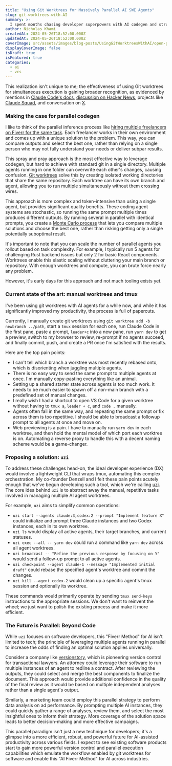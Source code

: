 ```yaml
---
title: "Using Git Worktrees for Massively Parallel AI SWE Agents"
slug: git-worktrees-with-AI
summary: >-
  I spent months chasing developer superpowers with AI codegen and struggled to feel any productivity gain, then immediately found it when I started using git worktrees to run multiple instances of terminal-driven coding agents like Claude Code and Codex in parallel.
author: Nicholas Khami
createdAt: 2024-05-26T18:52:00.000Z
updatedAt: 2024-05-26T18:52:00.000Z
coverImage: src/assets/images/blog-posts/UsingGitWorktreesWithAI/open-graph.png
displayCoverImage: false
isDraft: true
isFeatured: true
categories:
  - ai
  - vcs
---
```



This realization isn't unique to me; the effectiveness of using Git worktrees for simultaneous execution is gaining broader recognition, as evidenced by mentions in [Claude Code's docs](https://docs.anthropic.com/en/docs/claude-code/tutorials#run-parallel-claude-code-sessions-with-git-worktrees), [discussion on Hacker News](https://news.ycombinator.com/item?id=44043717), projects like [Claude Squad](https://github.com/smtg-ai/claude-squad), and conversation on [X](https://x.com/search?q=git%20worktree&src=typed_query&f=live).

<Pile />

### Making the case for parallel codegen

I like to think of the parallel inference process like [hiring multiple freelancers on Fiverr for the same task](https://x.garrytan/status/1918027171039461435). Each freelancer works in their own environment and comes up with a unique solution to the problem. This way, you can compare outputs and select the best one, rather than relying on a single person who may not fully understand your needs or deliver subpar results.

This spray and pray approach is the most effective way to leverage codegen, but hard to achieve with standard git in a single directory. Multiple agents running in one folder can overwrite each other's changes, causing confusion. [Git worktrees](https://git-scm.com/docs/git-worktrees) solve this by creating isolated working directories that share the same repository. Each worktree can have its own branch and agent, allowing you to run multiple simultaneously without them crossing wires.

This approach is more complex and token-intensive than using a single agent, but provides significant quality benefits. These coding agent systems are stochastic, so running the same prompt multiple times produces different outputs. By running several in parallel with identical prompts, you create a [Monte Carlo process](https://en.wikipedia.org/wiki/Monte_Carlo_method) that lets you compare multiple solutions and choose the best one, rather than risking getting only a single potentially suboptimal result.

It's important to note that you can scale the number of parallel agents you rollout based on task complexity. For example, I typically run 5 agents for challenging Rust backend issues but only 2 for basic React components. Worktrees enable this elastic scaling without cluttering your main branch or repository. With enough worktrees and compute, you can brute force nearly any problem.

However, it's early days for this approach and not much tooling exists yet.

### Current state of the art: manual worktrees and tmux

I've been using git worktrees with AI agents for a while now, and while it has significantly improved my productivity, the process is full of papercuts.

Currently, I manually create git worktrees using `git worktree add -b newbranch ../path`, start a `tmux` session for each one, run Claude Code in the first pane, paste a prompt, `leader+c` into a new pane, run `yarn dev` to get a preview, switch to my browser to review, re-prompt if no agents succeed, and finally commit, push, and create a PR once I'm satisfied with the results.

Here are the top pain points:

- I can't tell which branch a worktree was most recently rebased onto, which is disorienting when juggling multiple agents.
- There is no easy way to send the same prompt to multiple agents at once. I'm manually copy-pasting everything like an animal.
- Setting up a shared starter state across agents is too much work. It needs to be much easier to spawn off a non-main branch with a predefined set of manual changes.
- I really wish I had a shortcut to open VS Code for a given worktree without having to `tmux a`, `leader + c`, and `code .` manually.
- Agents often fail in the same way, and repeating the same prompt or fix across them is too repetitive. I should be able to broadcast a followup prompt to all agents at once and move on.
- Web previewing is a pain. I have to manually run `yarn dev` in each worktree, and then hold the mental model of which port each worktree is on. Automating a reverse proxy to handle this with a decent naming scheme would be a game-changer.

### Proposing a solution: `uzi`

To address these challenges head-on, the ideal developer experience (DX) would involve a lightweight CLI that wraps tmux, automating this complex orchestration. My co-founder Denzell and I felt these pain points acutely enough that we've begun developing such a tool, which we're calling [uzi](https://github.com/devflowinc/uzi). The core idea behind `uzi` is to abstract away the manual, repetitive tasks involved in managing multiple AI agent worktrees.

For example, `uzi` aims to simplify common operations:

- `uzi start --agents claude:3,codex:2 --prompt "Implement feature X"` could initialize and prompt three Claude instances and two Codex instances, each in its own worktree.
- `uzi ls` would display all active agents, their target branches, and current statuses.
- `uzi exec --all -- yarn dev` could run a command like `yarn dev` across all agent worktrees.
- `uzi broadcast -- "Refine the previous response by focusing on Y"` would send a follow-up prompt to all active agents.
- `uzi checkpoint --agent claude-1 --message "Implemented initial draft"` could rebase the specified agent's worktree and commit the changes.
- `uzi kill --agent codex-2` would clean up a specific agent's tmux session and optionally its worktree.

These commands would primarily operate by sending `tmux send-keys` instructions to the appropriate sessions. We don't want to reinvent the wheel; we just want to polish the existing process and make it more efficient.

### The Future is Parallel: Beyond Code

While `uzi` focuses on software developers, this "Fiverr Method" for AI isn't limited to tech; the principle of leveraging multiple agents running in parallel to increase the odds of finding an optimal solution applies universally.

Consider a company like [versionstory](https://www.versionstory.com/), which is pioneering version control for transactional lawyers. An attorney could leverage their software to run multiple instances of an agent to redline a contract. After reviewing the outputs, they could select and merge the best components to finalize the document. This approach would provide additional confidence in the quality of the final review as it would be based on multiple independent analyses rather than a single agent's output.

Similarly, a marketing team could employ this parallel strategy to perform data analysis on ad performance. By prompting multiple AI instances, they could quickly gather a range of analyses, review them, and select the most insightful ones to inform their strategy. More coverage of the solution space leads to better decision-making and more effective campaigns.

This parallel paradigm isn't just a new technique for developers; it's a glimpse into a more efficient, robust, and powerful future for AI-assisted productivity across various fields. I expect to see existing software products start to gain more powerful version control and parallel execution capabilities which emulate the workflow enabled by git worktrees for software and enable this "AI Fiverr Method" for AI across industries.
